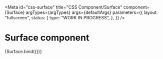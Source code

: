 <!-- @license CC0-1.0 -->



<Meta
  id="css-surface"
  title="CSS Component/Surface"
  component={Surface}
  argTypes={argTypes}
  args={defaultArgs}
  parameters={{
    layout: "fullscreen",
    status: {
      type: "WORK IN PROGRESS",
    },
  }}
/>

# Surface component

<Canvas>
  <Story name="Default" args={exampleArgs}>
    {Surface.bind({})}
  </Story>
</Canvas>

<ArgsTable story="Default" />
